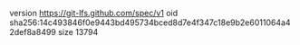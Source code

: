 version https://git-lfs.github.com/spec/v1
oid sha256:14c493846f0e9443bd495734bced8d7e4f347c18e9b2e6011064a42def8a8499
size 13794
